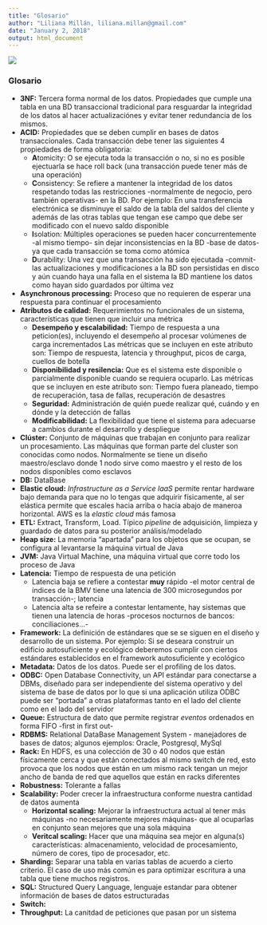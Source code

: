 ```yaml
---
title: "Glosario"
author: "Liliana Millán, liliana.millan@gmail.com"
date: "January 2, 2018"
output: html_document
---
```


![](images/itam_logo.png)

### Glosario

+ **3NF:** Tercera forma normal de los datos. Propiedades que cumple una tabla en una BD transaccional tradicional para resguardar la integridad de los datos al hacer actualizaciónes y evitar tener redundancia de los mismos.
+ **ACID:** Propiedades que se deben cumplir en bases de datos transaccionales. Cada transacción debe tener las siguientes 4 propiedades de forma obligatoria:
    + **A**tomicity: O se ejecuta toda la transacción o no, si no es posible ejectuarla se hace roll back (una transacción puede tener más de una operación)
    + **C**onsistency: Se refiere a mantener la integridad de los datos respetando todas las restricciones -normalmente de negocio, pero también operativas- en la BD. Por ejemplo: En una transferencia electrónica se disminuye el saldo de la tabla del saldos del cliente y además de las otras tablas que tengan ese campo que debe ser modificado con el nuevo saldo disponible
    + **I**solation: Múltiples operaciones se pueden hacer concurrentemente -al mismo tiempo- sin dejar inconsistencias en la BD -base de datos- ya que cada transacción se toma como atómica 
    + **D**urability: Una vez que una transacción ha sido ejecutada -commit- las actualizaciones y modificaciones a la BD son persistidas en disco y aún cuando haya una falla en el sistema la BD mantiene los datos como hayan sido guardados por última vez
+ **Asynchronous processing:** Proceso que no requieren de esperar una respuesta para continuar el procesamiento
+ **Atributos de calidad:** Requerimientos no funcionales de un sistema, características que tienen que incluir una métrica
    + **Desempeño y escalabilidad:** Tiempo de respuesta a una peticion(es), incluyendo el desempeño al procesar volúmenes de carga incrementados Las métricas que se incluyen en este atributo son: Tiempo de respuesta, latencia y throughput, picos de carga, cuellos de botella
    + **Disponibilidad y resilencia:** Que es el sistema este disponible o parcialmente disponible cuando se requiera ocuparlo. Las métricas que se incluyen en este atributo son: Tiempo fuera planeado, tiempo de recuperación, tasa de fallas, recuperación de desastres
    + **Seguridad:** Administración de quién puede realizar qué, cuándo y en dónde y la detección de fallas
    + **Modificabilidad:** La flexibilidad que tiene el sistema para adecuarse a cambios durante el desarrollo y despliegue
+ **Clúster:** Conjunto de máquinas que trabajan en conjunto para realizar un procesamiento. Las máquinas que forman parte del cluster son conocidas como nodos. Normalmente se tiene un diseño maestro/esclavo donde 1 nodo sirve como maestro y el resto de los nodos disponibles como esclavos
+ **DB:** DataBase
+ **Elastic cloud:** *Infrastructure as a Service IaaS* permite rentar hardware bajo demanda para que no lo tengas que adquirir físicamente, al ser elástica permite que escales hacia arriba o hacia abajo de maneroa horizontal. AWS es la *elastic cloud* más famosa
+ **ETL:** Extract, Transform, Load. Típico *pipeline* de adquisición, limpieza y guardado de datos para su posterior análisis/modelado
+ **Heap size:** La memoria "apartada" para los objetos que se ocupan, se configura al levantarse la máquina virtual de Java
+ **JVM:** Java Virtual Machine, una máquina virtual que corre todo los proceso de Java
+ **Latencia:** Tiempo de respuesta de una petición
    + Latencia baja se refiere a contestar **muy** rápido -el motor central de índices de la BMV tiene una latencia de 300 microsegundos por transacción-; latencia
    + Latencia alta se refeire a contestar lentamente, hay sistemas que tienen una latencia de horas -procesos nocturnos de bancos: conciliaciones...-
+ **Framework:** La definición de estándares que se se siguen en el diseño y desarrollo de un sistema. Por ejemplo: Si se deseara construir un edificio autosuficiente y ecológico deberemos cumplir con ciertos estándares establecidos en el framework autosuficiente y ecológico  
+ **Metadata:** Datos de los datos. Puede ser el profiling de los datos.
+ **ODBC:** Open Database Connectivity, un API estándar para conectarse a DBMs, diseñado para ser independiente del sistema operativo y del sistema de base de datos por lo que si una aplicación utiliza ODBC puede ser "portada" a otras plataformas tanto en el lado del cliente como en el lado del servidor
+ **Queue:** Estructura de dato que permite registrar *eventos* ordenados en forma FIFO -first in first out-  
+ **RDBMS:** Relational DataBase Management System - manejadores de bases de datos; algunos ejemplos: Oracle, Postgresql, MySql 
+ **Rack:** En HDFS, es una colección de 30 o 40 nodos que están físicamente cerca y que están conectados al mismo switch de red, esto provoca que los nodos que están en um mismo rack tengan un mejor ancho de banda de red que aquellos que están en racks diferentes
+ **Robustness:** Tolerante a fallas
+ **Scalability:** Poder crecer la infraestructura conforme nuestra cantidad de datos aumenta
    + **Horizontal scaling:** Mejorar la infraestructura actual al tener más máquinas -no necesariamente mejores máquinas- que al ocuparlas en conjunto sean mejores que una sola máquina
    + **Veritcal scaling:** Hacer que una máquina sea mejor en alguna(s) características: almacenamiento, velocidad de procesamiento, número de cores, tipo de procesador, etc.
+ **Sharding:** Separar una tabla en varias tablas de acuerdo a cierto criterio. El caso de uso más común es para optimizar escritura a una tabla que tiene muchos registros. 
+ **SQL:** Structured Query Language, lenguaje estandar para obtener información de bases de datos estructuradas
+ **Switch:** 
+ **Throughput:** La canitdad de peticiones que pasan por un sistema
